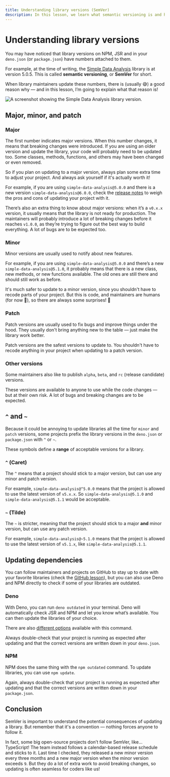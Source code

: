 ```yaml
---
title: Understanding library versions (SemVer)
description: In this lesson, we learn what semantic versioning is and how to interpret it.
---
```



# Understanding library versions

You may have noticed that library versions on NPM, JSR and in your `deno.json` (or `package.json`) have numbers attached to them.

For example, at the time of writing, the [Simple Data Analysis](https://github.com/nshiab/simple-data-analysis) library is at version 5.0.5. This is called **semantic versioning**, or **SemVer** for short.

When library maintainers update these numbers, there is (usually 😅) a good reason why — and in this lesson, I’m going to explain what that reason is!

![A screenshot showing the Simple Data Analysis library version.](/assets/ninja-moves/semver/sda-github.png)

<NoticeIntro />

## Major, minor, and patch

### Major

The first number indicates major versions. When this number changes, it means that breaking changes were introduced. If you are using an older version and update the library, your code will probably need to be updated too. Some classes, methods, functions, and others may have been changed or even removed.

So if you plan on updating to a major version, always plan some extra time to adjust your project. And always ask yourself if it's actually worth it!

For example, if you are using `simple-data-analysis@5.0.0` and there is a new version `simple-data-analysis@6.0.0`, check the [release notes](https://github.com/nshiab/simple-data-analysis/releases) to weigh the pros and cons of updating your project with it.

There’s also an extra thing to know about major versions: when it’s a `v0.x.x` version, it usually means that the library is not ready for production. The maintainers will probably introduce a lot of breaking changes before it reaches `v1.0.0`, as they’re trying to figure out the best way to build everything. A lot of bugs are to be expected too.

### Minor

Minor versions are usually used to notify about new features.

For example, if you are using `simple-data-analysis@5.0.0` and there’s a new `simple-data-analysis@5.1.0`, it probably means that there is a new class, new methods, or new functions available. The old ones are still there and should still work as before.

It's much safer to update to a minor version, since you shouldn't have to recode parts of your project. But this is code, and maintainers are humans (for now 🤖), so there are always some surprises! 😬

### Patch

Patch versions are usually used to fix bugs and improve things under the hood. They usually don't bring anything new to the table — just make the library work better.

Patch versions are the safest versions to update to. You shouldn't have to recode anything in your project when updating to a patch version.

### Other versions

Some maintainers also like to publish `alpha`, `beta`, and `rc` (release candidate) versions.

These versions are available to anyone to use while the code changes — but at their own risk. A lot of bugs and breaking changes are to be expected.

## `^` and `~`

Because it could be annoying to update libraries all the time for `minor` and `patch` versions, some projects prefix the library versions in the `deno.json` or `package.json` with `^` or `~`.

These symbols define a **range** of acceptable versions for a library.

### `^` (Caret)

The `^` means that a project should stick to a major version, but can use any minor and patch version.

For example, `simple-data-analysis@^5.0.0` means that the project is allowed to use the latest version of `v5.x.x`. So `simple-data-analysis@5.1.0` and `simple-data-analysis@5.1.1` would be acceptable.

### `~` (Tilde)

The `~` is stricter, meaning that the project should stick to a major **and** minor version, but can use any patch version.

For example, `simple-data-analysis@~5.1.0` means that the project is allowed to use the latest version of `v5.1.x`, like `simple-data-analysis@5.1.1`.

## Updating dependencies

You can follow maintainers and projects on GitHub to stay up to date with your favorite libraries (check the [GitHub lesson](/git-and-github/github-basics)), but you can also use Deno and NPM directly to check if some of your libraries are outdated.

### Deno

With Deno, you can run `deno outdated` in your terminal. Deno will automatically check JSR and NPM and let you know what’s available. You can then update the libraries of your choice.

There are also [different options](https://docs.deno.com/runtime/reference/cli/outdated/) available with this command.

Always double-check that your project is running as expected after updating and that the correct versions are written down in your `deno.json`.

### NPM

NPM does the same thing with the `npm outdated` command. To update libraries, you can use `npm update`.

Again, always double-check that your project is running as expected after updating and that the correct versions are written down in your `package.json`.

## Conclusion

SemVer is important to understand the potential consequences of updating a library. But remember that it's a convention — nothing forces anyone to follow it.

In fact, some big open-source projects don’t follow SemVer, like... TypeScript! The team instead follows a calendar-based release schedule and sticks to it. Last time I checked, they released a new minor version every three months and a new major version when the minor version exceeds `9`. But they do a lot of extra work to avoid breaking changes, so updating is often seamless for coders like us!

<NoticeEnd />
